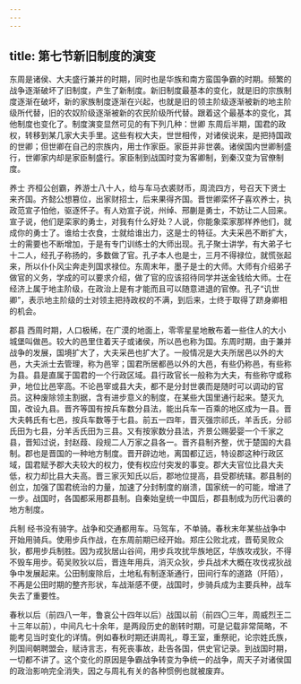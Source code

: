 ```yaml
---
---
---
```

title: 第七节新旧制度的演变
---



东周是诸侯、大夫盛行兼并的时期，同时也是华族和南方蛮国争霸的时期。频繁的战争逐渐破坏了旧制度，产生了新制度。新旧制度最基本的变化，就是旧的宗族制度逐渐在破坏，新的家族制度逐渐在兴起，也就是旧的领主阶级逐渐被新的地主阶级所代替，旧的农奴阶级逐渐被新的农民阶级所代替。跟着这个最基本的变化，其他制度也变化了。制度演变显然可见的有下列几种：世卿 东周后半期，国君的政权，转移到某几家大夫手里。这些有权大夫，世世相传，对诸侯说来，是把持国政的世卿；但世卿在自己的宗族内，用士作家臣。家臣并非世袭。诸侯国内世卿制盛行，世卿家内却是家臣制盛行。家臣制到战国时变为客卿制，到秦汉变为官僚制度。

养士 齐桓公创霸，养游士八十人，给与车马衣裘财币，周流四方，号召天下贤士来齐国。齐懿公想篡位，出家财招士，后来果得齐国。晋世卿栾怀子喜欢养士，执政范宣子怕他，驱逐怀子。有人劝宣子说，州绰、邢蒯是勇士，不妨让二人回来。宣子说，他们是栾家的勇士，对我有什么好处？人说，你能象栾家那样养他们，就成你的勇士了。谁给士衣食，士就给谁出力，这是士的特征。大夫采邑不断扩大，士的需要也不断增加，于是有专门训练士的大师出现。孔子聚士讲学，有大弟子七十二人，经孔子称扬的，多数做了官。孔子本人也是士，三月不得禄位，就慌张起来，所以仆仆风尘奔走列国求禄位。东周末年，墨子是士的大师。大师有介绍弟子做官的义务，学成的可以要求介绍，做了官的应该招待同学并送金钱给大师。士在经济上属于地主阶级，在政治上是有才能而且可以随意进退的官僚。孔子“讥世卿”，表示地主阶级的士对领主把持政权的不满，到后来，士终于取得了跻身卿相的机会。

郡县 西周时期，人口极稀，在广漠的地面上，零零星星地散布着一些住人的大小城堡叫做邑。较大的邑里住着天子或诸侯，所以邑也称为国。东周时期，由于兼并战争的发展，国境扩大了，大夫采邑也扩大了。一般情况是大夫所居邑以外的大邑，大夫派士去管理，称为邑宰；国君所居都邑以外的大邑，有些仍称邑，有些称为县。县是直属于国君的一个行政区域。县行政官长一般称为大夫，有些称守或称尹，地位比邑宰高。不论邑宰或县大夫，都不是分封世袭而是随时可以调动的官员。这种废除领主割据，含有进步意义的制度，在某些大国里通行起来。楚灭九国，改设九县。晋齐等国有按兵车数分县法，能出兵车一百乘的地区成为一县。晋大夫韩氏有七邑，按兵车数等于七县。前五一四年，晋灭强宗祁氏，羊舌氏，分祁氏田为七县，分羊舌氏田为三县。又有按家数分县法，齐景公赐晏婴一个千家之县，晋知过说，封赵葭、段规二人万家之县各一。晋齐县制齐整，优于楚国的大县制。郡也是晋国的一种地方制度。晋开辟边地，离国都辽远，特设郡这种行政区域，国君赋予郡大夫较大的权力，使有权应付突发的事变。郡大夫官位比县大夫低，权力却比县大夫高。晋三家灭知氏以后，郡地位提高，县受郡统辖。郡县制的创立，加强了国君统治的力量，加速了分封制度的崩溃，国家统一的可能，增进了一步。战国时，各国都采用郡县制。自秦始皇统一中国后，郡县制成为历代沿袭的地方制度。

兵制 经书没有骑字。战争和交通都用车。马驾车，不单骑。春秋末年某些战争中开始用骑兵。使用步兵作战，在东周前期已经开始。郑庄公败北戎，晋荀吴败众狄，都用步兵制胜。因为戎狄居山谷间，用步兵攻扰华族地区，华族攻戎狄，不得不毁车用步。荀吴败狄以后，晋连年用兵，消灭众狄，步兵战术大概在攻伐戎狄战争中发展起来。公田制废除后，土地私有制逐渐通行，田间行车的道路（阡陌），不再是公田时期的整齐形状，车战渐感不便，战国时，步骑兵成为主要兵种，战车失去了重要性。

春秋以后（前四八一年，鲁哀公十四年以后）战国以前（前四〇三年，周威烈王二十三年以前），中间凡七十余年，是两段历史的剧转时期，可是记载非常简略，不能考见当时变化的详情。例如春秋时期还讲周礼，尊王室，重祭祀，论宗姓氏族，列国间朝聘盟会，赋诗言志，有死丧事故，赴告各国，供史官记录。到战国时期，一切都不讲了。这个变化的原因是争霸战争转变为争统一的战争，周天子对诸侯国的政治影响完全消失，因之与周礼有关的各种惯例也就被废弃。